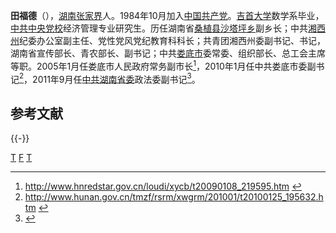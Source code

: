 '''田福德'''（{{bd|1963年|12月||catIdx=T田}}），[[湖南省|湖南]][[张家界市|张家界]]人。1984年10月加入[[中国共产党|中国共产党]]。[[吉首大学|吉首大学]]数学系毕业，[[中共中央党校|中共中央党校]]经济管理专业研究生。历任湖南省[[桑植县|桑植县]][[沙塔坪乡|沙塔坪乡]]副乡长；中共[[湘西土家族苗族自治州|湘西州]]纪委办公室副主任、党性党风党纪教育科科长；共青团湘西州委副书记、书记，湖南省宣传部长、青农部长、副书记；中共[[娄底市|娄底市]]委常委、组织部长、总工会主席等职。2005年1月任娄底市人民政府常务副市长<ref>http://www.hnredstar.gov.cn/loudi/xycb/t20090108_219595.htm {{Dead link|date=2018年6月|bot=InternetArchiveBot|fix-attempted=no}}</ref>，2010年1月任中共娄底市委副书记<ref>http://www.hunan.gov.cn/tmzf/rsrm/xwgrm/201001/t20100125_195632.htm {{dead link|date=2018年3月|bot=InternetArchiveBot|fix-attempted=yes}}</ref>，2011年9月任[[中国共产党湖南省委员会|中共湖南省委]]政法委副书记<ref>{{Cite web |url=http://news.ifeng.com/gundong/detail_2011_09/22/9375861_0.shtml |title=存档副本 |access-date=2012-02-03 |archive-date=2019-07-20 |archive-url=https://web.archive.org/web/20190720182622/http://news.ifeng.com/gundong/detail_2011_09/22/9375861_0.shtml |dead-url=no }}</ref>。

==参考文献==
{{reflist}}

{{-}}
{{start box}}
{{s-ppo|cpc}}
{{s-before|[[姚正先|姚正先]]}}
{{s-title|[[中国共产党娄底市委员会|中国共产党娄底市委员会]]党群副书记|2010年1月—2011年8月}}
{{s-after|[[刘事青|刘事青]]}}
{{s-before|[[王信卿|王信卿]]}}
{{s-title|[[中国共产党娄底市委员会|中国共产党娄底市委员会]]组织部部长|2003年11月—2005年1月}}
{{s-after|[[李江南|李江南]]}}
{{s-gov|prc}}
{{s-before|[[王信卿|王信卿]]}}
{{s-title|[[娄底市人民政府|娄底市人民政府]]常务副市长|2005年1月—[[2010年6月|2010年6月]]}}
{{s-after|[[刘和生|刘和生]]}}
{{s-civ}}
{{s-before|[[杨明发|杨明发]]}}
{{s-title|[[中国共产主义青年团|中国共产主义青年团]]湘西州委书记|1991年10月—1993年8月<br>1989年开始实际主持工作}}
{{s-after|[[徐克勤|徐克勤]]}}
{{end box}}

{{China-poli-bio-stub}}

[[Category:张家界人|T]]
[[Category:田姓|F]]
[[Category:吉首大学校友|T]]